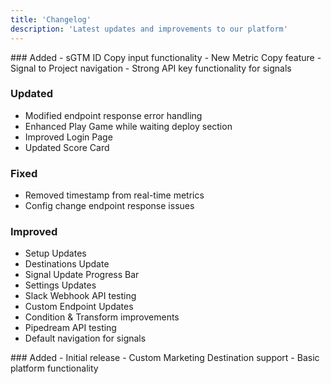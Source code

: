 ```yaml
---
title: 'Changelog'
description: 'Latest updates and improvements to our platform'
---
```


<Update label="01/12/2025" description="Version 1.4.1">
### Added
- sGTM ID Copy input functionality
- New Metric Copy feature
- Signal to Project navigation
- Strong API key functionality for signals

### Updated
- Modified endpoint response error handling
- Enhanced Play Game while waiting deploy section
- Improved Login Page
- Updated Score Card

### Fixed
- Removed timestamp from real-time metrics
- Config change endpoint response issues

### Improved
- Setup Updates
- Destinations Update
- Signal Update Progress Bar
- Settings Updates
- Slack Webhook API testing
- Custom Endpoint Updates
- Condition & Transform improvements
- Pipedream API testing
- Default navigation for signals
</Update>

<Update label="01/12/2024" description="Version 1.0.0">
### Added
- Initial release
- Custom Marketing Destination support
- Basic platform functionality
</Update>